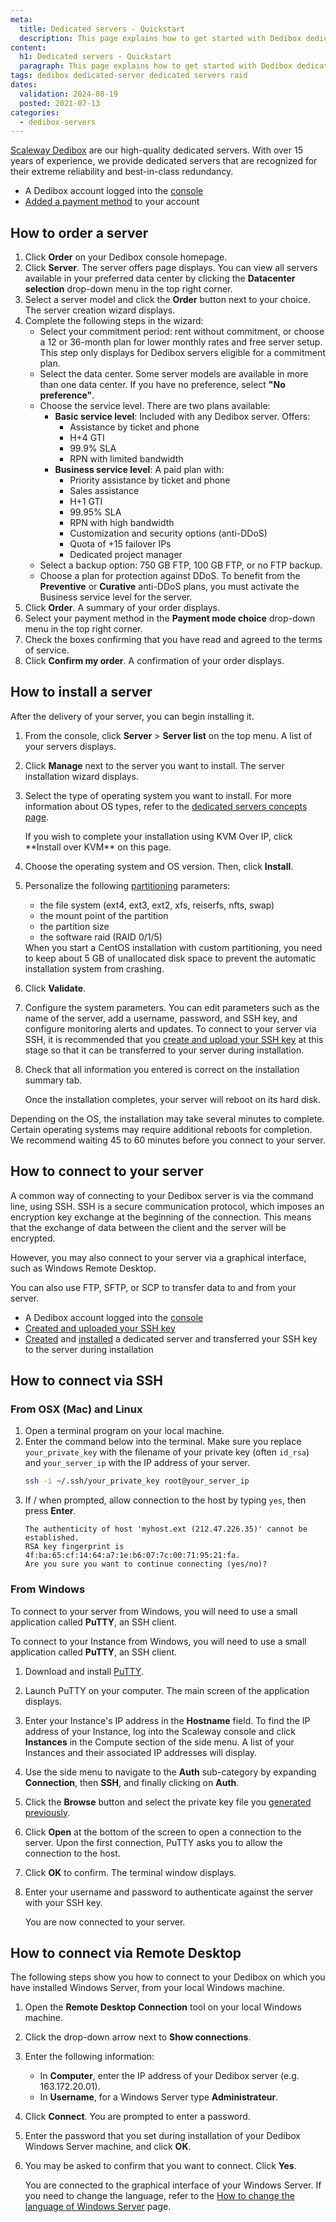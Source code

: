 ```yaml
---
meta:
  title: Dedicated servers - Quickstart
  description: This page explains how to get started with Dedibox dedicated servers
content:
  h1: Dedicated servers - Quickstart
  paragraph: This page explains how to get started with Dedibox dedicated servers
tags: dedibox dedicated-server dedicated servers raid
dates:
  validation: 2024-08-19
  posted: 2021-07-13
categories:
  - dedibox-servers
---
```


[Scaleway Dedibox](https://www.scaleway.com/en/dedibox/) are our high-quality dedicated servers. With over 15 years of experience, we provide dedicated servers that are recognized for their extreme reliability and best-in-class redundancy.

<Macro id="requirements" />

- A Dedibox account logged into the [console](https://console.online.net)
- [Added a payment method](/dedibox-console/account/how-to/add-payment-method/) to your account

## How to order a server

1. Click **Order** on your Dedibox console homepage.
2. Click **Server**. The server offers page displays.
    <Message type="note">
      You can view all servers available in your preferred data center by clicking the **Datacenter selection** drop-down menu in the top right corner.
    </Message>
3. Select a server model and click the **Order** button next to your choice. The server creation wizard displays.
4. Complete the following steps in the wizard:
    - Select your commitment period: rent without commitment, or choose a 12 or 36-month plan for lower monthly rates and free server setup.
      <Message type="note">
        This step only displays for Dedibox servers eligible for a commitment plan.
      </Message>
    - Select the data center.
      <Message type="tip">
        Some server models are available in more than one data center. If you have no preference, select **"No preference"**.
      </Message>
    - Choose the service level. There are two plans available:
      - **Basic service level**: Included with any Dedibox server. Offers:
        - Assistance by ticket and phone
        - H+4 GTI
        - 99.9% SLA
        - RPN with limited bandwidth
      - **Business service level**: A paid plan with:
        - Priority assistance by ticket and phone
        - Sales assistance
        - H+1 GTI
        - 99.95% SLA
        - RPN with high bandwidth
        - Customization and security options (anti-DDoS)
        - Quota of +15 failover IPs
        - Dedicated project manager
    - Select a backup option: 750 GB FTP, 100 GB FTP, or no FTP backup.
    - Choose a plan for protection against DDoS.
      <Message type="note">
        To benefit from the **Preventive** or **Curative** anti-DDoS plans, you must activate the Business service level for the server.
      </Message>
5. Click **Order**. A summary of your order displays.
6. Select your payment method in the **Payment mode choice** drop-down menu in the top right corner.
7. Check the boxes confirming that you have read and agreed to the terms of service.
8. Click **Confirm my order**. A confirmation of your order displays.


## How to install a server

After the delivery of your server, you can begin installing it.

1. From the console, click **Server** > **Server list** on the top menu. A list of your servers displays.
2. Click **Manage** next to the server you want to install. The server installation wizard displays.
3. Select the type of operating system you want to install.
    <Message type="tip">
      For more information about OS types, refer to the [dedicated servers concepts page](/dedibox/dedicated-servers/concepts/#os-type).
    </Message>

    <Message type="note">
      If you wish to complete your installation using KVM Over IP, click **Install over KVM** on this page.
    </Message>
4. Choose the operating system and OS version. Then, click **Install**.
5. Personalize the following [partitioning](/dedibox/dedicated-servers/concepts/#partioning) parameters:
    - the file system (ext4, ext3, ext2, xfs, reiserfs, nfts, swap)
    - the mount point of the partition
    - the partition size
    - the software raid (RAID 0/1/5)

    <Message type="note">
      When you start a CentOS installation with custom partitioning, you need to keep about 5 GB of unallocated disk space to prevent the automatic installation system from crashing.
    </Message>
6. Click **Validate**.
7. Configure the system parameters. You can edit parameters such as the name of the server, add a username, password, and SSH key, and configure monitoring alerts and updates.
    <Message type="note">
      To connect to your server via SSH, it is recommended that you [create and upload your SSH key](/dedibox-console/account/how-to/upload-an-ssh-key/) at this stage so that it can be transferred to your server during installation.
    </Message>
8. Check that all information you entered is correct on the installation summary tab.

    Once the installation completes, your server will reboot on its hard disk.

<Message type="note">
  Depending on the OS, the installation may take several minutes to complete. Certain operating systems may require additional reboots for completion. We recommend waiting 45 to 60 minutes before you connect to your server.
</Message>

## How to connect to your server

A common way of connecting to your Dedibox server is via the command line, using SSH. SSH is a secure communication protocol, which imposes an encryption key exchange at the beginning of the connection. This means that the exchange of data between the client and the server will be encrypted.

However, you may also connect to your server via a graphical interface, such as Windows Remote Desktop.

You can also use FTP, SFTP, or SCP to transfer data to and from your server.

<Macro id="requirements" />

- A Dedibox account logged into the [console](https://console.online.net)
- [Created and uploaded your SSH key](/dedibox-console/account/how-to/upload-an-ssh-key/)
- [Created](/dedibox/dedicated-servers/how-to/order-a-server/) and [installed](/dedibox/dedicated-servers/how-to/install-a-server/) a dedicated server and transferred your SSH key to the server during installation

## How to connect via SSH

### From OSX (Mac) and Linux

1. Open a terminal program on your local machine.
2. Enter the command below into the terminal. Make sure you replace `your_private_key` with the filename of your private key (often `id_rsa`) and `your_server_ip` with the IP address of your server.
    ```bash
    ssh -i ~/.ssh/your_private_key root@your_server_ip
    ```
3. If / when prompted, allow connection to the host by typing `yes`, then press **Enter**.
    ```
    The authenticity of host 'myhost.ext (212.47.226.35)' cannot be established.
    RSA key fingerprint is 4f:ba:65:cf:14:64:a7:1e:b6:07:7c:00:71:95:21:fa.
    Are you sure you want to continue connecting (yes/no)?
    ```

### From Windows

To connect to your server from Windows, you will need to use a small application called **PuTTY**, an SSH client.

To connect to your Instance from Windows, you will need to use a small application called **PuTTY**, an SSH client.

1. Download and install [PuTTY](https://www.chiark.greenend.org.uk/~sgtatham/putty/latest.html).
2. Launch PuTTY on your computer. The main screen of the application displays.
3. Enter your Instance's IP address in the **Hostname** field.
    <Message type="tip">
    To find the IP address of your Instance, log into the Scaleway console and
    click **Instances** in the Compute section of the side menu. A list of your
    Instances and their associated IP addresses will display.

    </Message>
4. Use the side menu to navigate to the **Auth** sub-category by expanding **Connection**, then **SSH**, and finally clicking on **Auth**.
5. Click the **Browse** button and select the private key file you [generated previously](/dedibox-console/account/how-to/upload-an-ssh-key/).
6. Click **Open** at the bottom of the screen to open a connection to the server. Upon the first connection, PuTTY asks you to allow the connection to the host.
7. Click **OK** to confirm. The terminal window displays.
8. Enter your username and password to authenticate against the server with your SSH key.

    You are now connected to your server.

## How to connect via Remote Desktop

The following steps show you how to connect to your Dedibox on which you have installed Windows Server, from your local Windows machine.

1. Open the **Remote Desktop Connection** tool on your local Windows machine.
2. Click the drop-down arrow next to **Show connections**.
3. Enter the following information:
    - In **Computer**, enter the IP address of your Dedibox server (e.g. 163.172.20.01).
    - In **Username**, for a Windows Server type **Administrateur**.
4. Click **Connect**. You are prompted to enter a password.
5. Enter the password that you set during installation of your Dedibox Windows Server machine, and click **OK**.
6. You may be asked to confirm that you want to connect. Click **Yes**.

    You are connected to the graphical interface of your Windows Server. If you need to change the language, refer to the [How to change the language of Windows Server](/dedibox/dedicated-servers/how-to/change-win-server-language/) page.